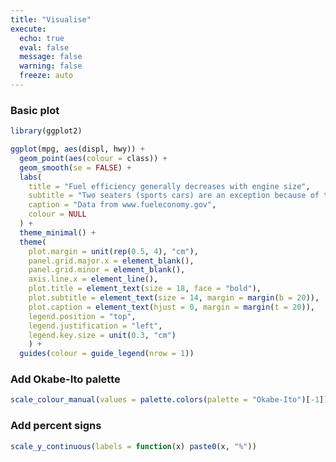 ```yaml
---
title: "Visualise"
execute:
  echo: true
  eval: false
  message: false
  warning: false
  freeze: auto
---
```


### Basic plot

```r
library(ggplot2)

ggplot(mpg, aes(displ, hwy)) +
  geom_point(aes(colour = class)) +
  geom_smooth(se = FALSE) +
  labs(
    title = "Fuel efficiency generally decreases with engine size",
    subtitle = "Two seaters (sports cars) are an exception because of their light weight",
    caption = "Data from www.fueleconomy.gov",
    colour = NULL
  ) +
  theme_minimal() +
  theme(
    plot.margin = unit(rep(0.5, 4), "cm"),
    panel.grid.major.x = element_blank(),
    panel.grid.minor = element_blank(),
    axis.line.x = element_line(),
    plot.title = element_text(size = 18, face = "bold"),
    plot.subtitle = element_text(size = 14, margin = margin(b = 20)),
    plot.caption = element_text(hjust = 0, margin = margin(t = 20)),
    legend.position = "top",
    legend.justification = "left",
    legend.key.size = unit(0.3, "cm")
    ) +
  guides(colour = guide_legend(nrow = 1))
```

### Add Okabe-Ito palette
```r
scale_colour_manual(values = palette.colors(palette = "Okabe-Ito")[-1])
```

### Add percent signs 
```r
scale_y_continuous(labels = function(x) paste0(x, "%"))
```

